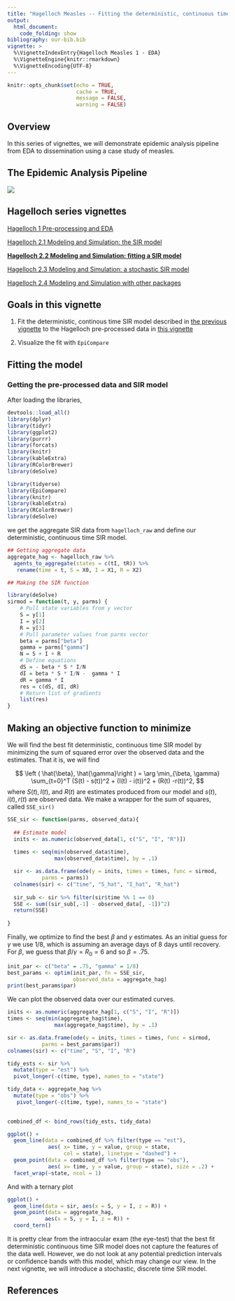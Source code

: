 ```yaml
---
title: "Hagelloch Measles -- Fitting the deterministic, continuous time SIR model"
output: 
  html_document:
    code_folding: show
bibliography: our-bib.bib
vignette: >
  %\VignetteIndexEntry{Hagelloch Measles 1 - EDA}
  %\VignetteEngine{knitr::rmarkdown}
  %\VignetteEncoding{UTF-8}
---
```


```r
knitr::opts_chunk$set(echo = TRUE,
                      cache = TRUE,
                      message = FALSE,
                      warning = FALSE)
```


## Overview

In this series of vignettes, we will demonstrate epidemic analysis pipeline from EDA to dissemination using a case study of measles.

## The Epidemic Analysis Pipeline

![](images/pipeline1.png)

## Hagelloch series vignettes

[Hagelloch 1 Pre-processing and EDA](hagelloch-eda.html)

[Hagelloch 2.1 Modeling and Simulation: the SIR model](hagelloch-mods.html)

**[Hagelloch 2.2 Modeling and Simulation: fitting a SIR model](hagelloch-sir-fit.html)**

[Hagelloch 2.3 Modeling and Simulation: a stochastic SIR model](hagelloch-sir-stochastic.html)

[Hagelloch 2.4 Modeling and Simulation with other packages](hagelloch-other-mods.html)

## Goals in this vignette

1. Fit the deterministic, continous time SIR model described in [the previous vignette](hagelloch-mods.html) to the Hagelloch pre-processed data in [this vignette](hagelloch-eda.html)

2. Visualize the fit with `EpiCompare`

## Fitting the model

### Getting the pre-processed data and SIR model

After loading the libraries,

```r
devtools::load_all()
library(dplyr)
library(tidyr)
library(ggplot2)
library(purrr)
library(forcats)
library(knitr)
library(kableExtra)
library(RColorBrewer)
library(deSolve)
```

```r
library(tidyerse)
library(EpiCompare)
library(knitr)
library(kableExtra)
library(RColorBrewer)
library(deSolve)
```
we get the aggregate SIR data from `hagelloch_raw` and define our deterministic, continuous time SIR model.




```r
## Getting aggregate data
aggregate_hag <- hagelloch_raw %>% 
  agents_to_aggregate(states = c(tI, tR)) %>%
   rename(time = t, S = X0, I = X1, R = X2)

## Making the SIR function

library(deSolve)
sirmod = function(t, y, parms) {
    # Pull state variables from y vector
    S = y[1]
    I = y[2]
    R = y[3]
    # Pull parameter values from parms vector
    beta = parms["beta"]
    gamma = parms["gamma"]
    N = S + I + R
    # Define equations
    dS = - beta * S * I/N
    dI = beta * S * I/N -  gamma * I
    dR = gamma * I
    res = c(dS, dI, dR)
    # Return list of gradients
    list(res)
}


```

## Making an objective function to minimize

We will find the best fit deterministic, continuous time SIR model by minimizing the sum of squared error over the observed data and the estimates.  That it is, we will find

$$
\left ( \hat{\beta}, \hat{\gamma}\right ) = \arg \min_{\beta, \gamma} \sum_{t=0}^T (S(t) - s(t))^2 + (I(t) - i(t))^2 + (R(t) -r(t))^2,
$$
where $S(t), I(t),$ and $R(t)$ are estimates produced from our model and $s(t), i(t), r(t)$ are observed data.  We make a wrapper for the sum of squares, called `SSE_sir()`
```r
SSE_sir <- function(parms, observed_data){
  
  ## Estimate model
  inits <- as.numeric(observed_data[1, c("S", "I", "R")])
  
  times <- seq(min(observed_data$time),
               max(observed_data$time), by = .1)

  sir <- as.data.frame(ode(y = inits, times = times, func = sirmod,
           parms = parms))
  colnames(sir) <- c("time", "S_hat", "I_hat", "R_hat")
  
  sir_sub <- sir %>% filter(sir$time %% 1 == 0)
  SSE <- sum((sir_sub[,-1] - observed_data[, -1])^2)
  return(SSE)
  
}


```

Finally, we optimize to find the best $\beta$ and $\gamma$ estimates.  As an initial guess for $\gamma$ we use 1/8, which is assuming an average days of 8 days until recovery.  For $\beta$, we guess that $\beta / \gamma = R_0 = 6$ and so $\beta = .75$.


```r
init_par <- c("beta" = .75, "gamma" = 1/8)
best_params <- optim(init_par, fn = SSE_sir, 
                     observed_data = aggregate_hag)
print(best_params$par)

```

We can plot the observed data over our estimated curves.

```r
inits <- as.numeric(aggregate_hag[1, c("S", "I", "R")])
times <- seq(min(aggregate_hag$time),
               max(aggregate_hag$time), by = .1)

sir <- as.data.frame(ode(y = inits, times = times, func = sirmod,
           parms = best_params$par))
colnames(sir) <- c("time", "S", "I", "R")

tidy_ests <- sir %>% 
  mutate(type = "est") %>%
  pivot_longer(-c(time, type), names_to = "state")

tidy_data <- aggregate_hag %>% 
  mutate(type = "obs") %>%
   pivot_longer(-c(time, type), names_to = "state")

  
combined_df <- bind_rows(tidy_ests, tidy_data)

ggplot() +
  geom_line(data = combined_df %>% filter(type == "est"),
             aes( x= time, y = value, group = state,
                  col = state), linetype = "dashed") +
  geom_point(data = combined_df %>% filter(type == "obs"),
             aes( x= time, y = value, group = state), size = .2) +
  facet_wrap(~state, ncol = 1)

```

And with a ternary plot

```r
ggplot() +
  geom_line(data = sir, aes(x = S, y = I, z = R)) +
  geom_point(data = aggregate_hag,
            aes(x = S, y = I, z = R)) +
  coord_tern()

```

It is pretty clear from the intraocular exam (the eye-test) that the best fit deterministic continuous time SIR model does not capture the features of the data well.  However, we do not look at any potential prediction intervals or confidence bands with this model, which may change our view.  In the next vignette, we will introduce a stochastic, discrete time SIR model.


## References